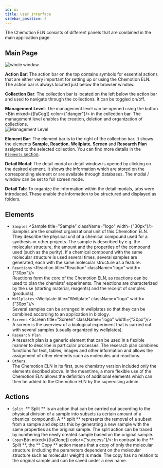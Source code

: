 ```yaml
---
id: ui
title: User Interface
sidebar_position: 5
---
```



The Chemotion ELN consists of different panels that are combined in the main application page:

## Main Page

![whole window](/img/screen.png)

**Action Bar**<a name="action-bar"/>: The action bar on the top contains symbols for essential actions that are either very important for setting up or using the Chemotion ELN. The action bar is always located just below the browser window.

**Collection Bar**: The collection bar is located on the left below the action bar and used to navigate through the collections. It can be toggled on/off.

**Management Level**: The management level can be opened using the button <Btn mixed={[faCog]} color={"danger"}/> in the collection bar. The management level enables the creation, deletion and organization of collections.  
![Management Level](/img/mgmt_lvl.png)

**Element Bar**<a name="element-bar"/>: The element bar is to the right of the collection bar. It shows the elements <b> Sample</b>, <b> Reaction</b>, <b> Wellplate</b>, <b> Screen</b> and <b>Research Plan</b> assigned to the selected collection.
You can find more details in the [`Elements` section](#elements).

**Detail Modal**: The detail modal or detail window is opened by clicking on the desired element. It shows the information which are stored on the corresponding element or are available through databases. The modal / window can be set to full screen mode.

**Detail Tab**: To organize the information within the detail modals, tabs were introduced. These enable the information to be structured and displayed as folders.

## Elements

- `Samples` <Sample title="Sample" className="logo" width={"30px"}/>  
  Samples are the smallest organizational unit of this Chemotion ELN. They describe the physical unit of a chemical compound used for a synthesis or other projects. The sample is described by e.g. the molecular structure, the amount and the properties of the compound used (such as the purity). If a chemical compound with the same molecular structure is used several times, several samples are generated, each with the same molecular structure as a feature.
- `Reactions` <Reaction title="Reaction" className="logo" width={"30px"}/>  
  Reactions form the core of the Chemotion ELN, as reactions can be used to plan the chemists' experiments. The reactions are characterized by the use (starting material, reagents) and the receipt of samples (products).
- `Wellplates` <Wellplate title="Wellplate" className="logo" width={"30px"}/>  
  Several samples can be arranged in wellplates so that they can be combined according to an application in biology.
- `Screens` <Screen title="Screen" className="logo" width={"30px"}/>  
  A screen is the overview of a biological experiment that is carried out with several samples (usually organized by wellplates).
- `Research Plan` <FontAwesomeIcon icon={faFileAlt} size="lg"/>  
  A research plan is a generic element that can be used in a flexible manner to describe in particular processes. The reserach plan combines functions for text, tables, images and other information and allows the assignment of other elements such as molecules and reactions.
- `Others`  
  The Chemotion ELN in its first, pure chemistry version included only the elements decribed above. In the meantime, a more flexible use of the Chemotion ELN allows the definition of additional elements which can then be added to the Chemotion ELN by the supervising admin.

## Actions

- `Split` :** Split ** is an action that can be carried out according to the physical division of a sample into subsets (a certain amount of a chemical compound). A ** split ** represents the removal of a subset from a sample and depicts this by generating a new sample with the same properties as the original sample. The split action can be traced by numbering the newly created sample based on the original sample.
- `Copy`<Btn mixed={[faClone]} color={"success"}/>: In contrast to the ** Split **, the ** Copy ** action means that a copy of only the molecular structure (including the parameters dependent on the molecular structure such as molecular weight) is made. The copy has no relation to the original sample and can be saved under a new name.
